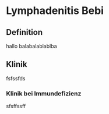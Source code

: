 # Lymphadenitis Bebi

## Definition
hallo balabalablablba

## Klinik
fsfssfds

### Klinik bei Immundefizienz
sfsffssff
